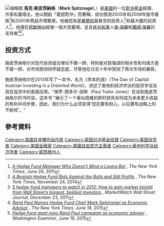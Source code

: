 {{Orphan|time=2018-07-07T08:55:15+00:00}}
{{expand english|time=2016-11-14T07:48:29+00:00}}
{{noteTA
|1=zh-hans:施皮茨纳格尔;zh-hant:斯皮茨納格;
}}
[[File:Hedge_Fund_Manager_Mark_Spitznagel.jpg|缩略图]]
'''馬克·斯皮茨納格'''（'''Mark Spitznagel'''，{{bd|1971年|3月5日||catldx=Spitznagel}}）是[[美國|美國]]的一位[[對沖基金|對沖基金]]經理、作家和農場主。他以開創「尾部對沖」而著稱，成功預測2000年和2008年股市暴跌<ref><cite>[http://dealbook.nytimes.com/2013/09/24/a-hedge-fund-manager-who-doesnt-mind-a-losing-bet/ A Hedge Fund Manager Who Doesn’t Mind a Losing Bet] {{Wayback|url=http://dealbook.nytimes.com/2013/09/24/a-hedge-fund-manager-who-doesnt-mind-a-losing-bet/ |date=20201112034338 }}</cite>, ''The New York Times'', June 29, 2011</ref>和2000年商品市場繁榮。他被認為是[[華爾街|華爾街]]最看空的投資人<ref><cite>[http://dealbook.nytimes.com/2014/11/24/bear-going-vs-the-bulls-still-profits A Bearish Hedge Fund Bets Against the Bulls and Still Profits] {{Wayback|url=http://dealbook.nytimes.com/2014/11/24/bear-going-vs-the-bulls-still-profits |date=20210227164329 }}</cite>, ''The New York Times'', November 24, 2014</ref>和最大膽的投資人<ref name="MarketwatchWSJ"><cite>[http://www.marketwatch.com/story/5-hedge-fund-managers-to-watch-in-2012-2011-12-23 5 hedge-fund managers to watch in 2012: How to gain market insight from Wall Street’s biggest, boldest investors] {{Wayback|url=http://www.marketwatch.com/story/5-hedge-fund-managers-to-watch-in-2012-2011-12-23 |date=20200814202510 }}</cite>, ''MarketWatch Wall Street Journal'', December 23, 2011</ref>。他還在[[密歇根州|密歇根州]]經營一個大型農場，並且是[[共和黨_(美國)|共和黨]]人[[榮·保羅|榮·保羅]]和[[蘭德·保羅|蘭德·保羅]]的支持者<ref><cite>[http://www.nytimes.com/2015/06/20/business/dealbook/rand-paul-names-hedge-fund-chief-mark-spitznagel-as-economic-adviser.html Rand Paul Names Hedge Fund Chief Mark Spitznagel as Economic Advisor] {{Wayback|url=http://www.nytimes.com/2015/06/20/business/dealbook/rand-paul-names-hedge-fund-chief-mark-spitznagel-as-economic-adviser.html |date=20201108100859 }}</cite>, ''The New York Times'', June 19, 2015</ref><ref name="RandWashExam"><cite>[http://www.washingtonexaminer.com/hedge-fund-giant-joins-rand-paul-campaign-as-economic-adviser/article/2566614 Hedge fund giant joins Rand Paul campaign as economic adviser] {{Wayback|url=http://www.washingtonexaminer.com/hedge-fund-giant-joins-rand-paul-campaign-as-economic-adviser/article/2566614 |date=20160802195228 }}</cite>, ''Washington Examiner'', June 19, 2015</ref>。

==投资方式==
施皮茨纳格尔对现代投资组合理论不屑一顾，特别是对其强调的相关性和均值方差不屑一顾，对市场预测持怀疑态度，尽管他在过去十年中预测了两次市场的暴跌。

施皮茨纳格尔在2013年写了一本书，名为《资本的道》（The Dao of Capital: Austrian Investing in a Distorted World》，讲述了奥地利经济学派的投资学说及其在投资中的表面应用。"保罗-图多尔-琼斯（Paul Tudor Jones）在谈到施皮茨纳格尔的书时说，这本书 "展示了一个看似困难的即时损失如何成为未来更大收益的有利中间步骤，因此，我们为什么必须变得'现在要有耐心，以后要有战略上的不耐烦'。"

==參考資料==
{{reflist|30em}}

{{Authority control}}
{{DEFAULTSORT:Spitznagel}}
[[Category:美國非虛構作品作家|Category:美國非虛構作品作家]]
[[Category:美国对冲基金经理|Category:美国对冲基金经理]]
[[Category:美国投资者|Category:美国投资者]]
[[Category:美國金融家|Category:美國金融家]]
[[Category:美國自由意志主義者|Category:美國自由意志主義者]]
[[Category:奥地利学派经济学者|Category:奥地利学派经济学者]]
[[Category:密西根州人|Category:密西根州人]]